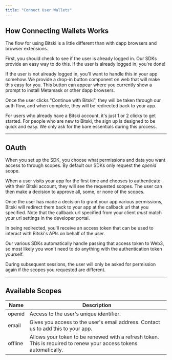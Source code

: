 ```yaml
---
title: "Connect User Wallets"
---
```


## How Connecting Wallets Works

The flow for using Bitski is a little different than with dapp browsers and browser extensions.

First, you should check to see if the user is already logged in. Our SDKs provide an easy way to do this. If the user is already logged in, you're done!

If the user is not already logged in, you'll want to handle this in your app somehow. We provide a drop-in button component on web that will make this easy for you. This button can appear where you currently show a prompt to install Metamask or other dapp browsers.

Once the user clicks "Continue with Bitski", they will be taken through our auth flow, and when complete, they will be redirected back to your app.

For users who already have a Bitski account, it's just 1 or 2 clicks to get started. For people who are new to Bitski, the sign up is designed to be quick and easy. We only ask for the bare essentials during this process.

---

## OAuth

When you set up the SDK, you choose what permissions and data you want access to through scopes. By default our SDKs only request the _openid_ scope.

When a user visits your app for the first time and chooses to authenticate with their Bitski account, they will see the requested scopes. The user can then make a decision to approve all, some, or none of the scopes.

Once the user has made a decision to grant your app various permissions, Bitski will redirect them back to your app at the callback url that you specified. Note that the callback url specified from your client _must_ match your url settings in the developer portal.

In being redirected, you'll receive an access token that can be used to interact with Bitski's APIs on behalf of the user.

Our various SDKs automatically handle passing that access token to Web3, so most likely you won't need to do anything with the authentication token yourself.

During subsequent sessions, the user will only be asked for permission again if the scopes you requested are different.

---

## Available Scopes

| Name    | Description                                                                                                       |
| ------- | ----------------------------------------------------------------------------------------------------------------- |
| openid  | Access to the user's unique identifier.                                                                           |
| email   | Gives you access to the user's email address. Contact us to add this to your app.                                 |
| offline | Allows your token to be renewed with a refresh token. This is required to renew your access tokens automatically. |